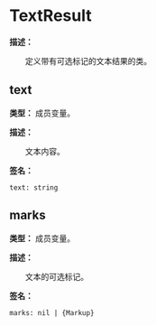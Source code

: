 
# TextResult

**描述：**

&emsp;&emsp;定义带有可选标记的文本结果的类。

## text

**类型：** 成员变量。

**描述：**

&emsp;&emsp;文本内容。

**签名：**
```tl
text: string
```

## marks

**类型：** 成员变量。

**描述：**

&emsp;&emsp;文本的可选标记。

**签名：**
```tl
marks: nil | {Markup}
```